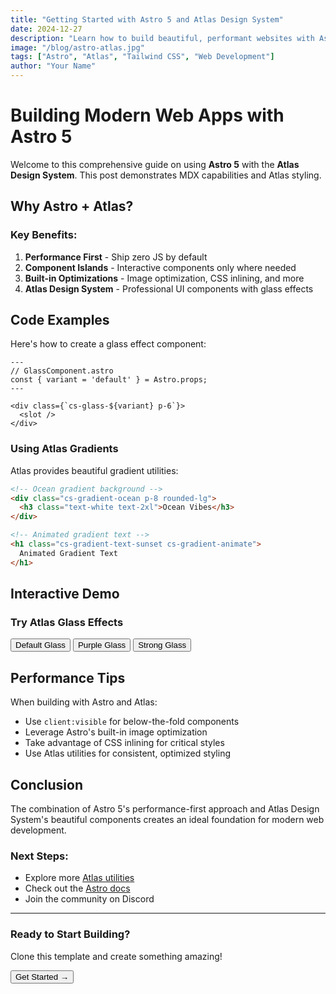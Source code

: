 ```yaml
---
title: "Getting Started with Astro 5 and Atlas Design System"
date: 2024-12-27
description: "Learn how to build beautiful, performant websites with Astro 5, Tailwind CSS v4, and the Atlas Design System"
image: "/blog/astro-atlas.jpg"
tags: ["Astro", "Atlas", "Tailwind CSS", "Web Development"]
author: "Your Name"
---
```



# Building Modern Web Apps with Astro 5

Welcome to this comprehensive guide on using **Astro 5** with the **Atlas Design System**. This post demonstrates MDX capabilities and Atlas styling.

## Why Astro + Atlas?

<div className="grid md:grid-cols-2 gap-4 my-8">
  <GlassCard title="Lightning Fast" description="Static site generation with islands architecture" />
  <GlassCard title="Beautiful UI" description="Atlas provides stunning glass effects out of the box" variant="dark" />
</div>

### Key Benefits:

1. **Performance First** - Ship zero JS by default
2. **Component Islands** - Interactive components only where needed
3. **Built-in Optimizations** - Image optimization, CSS inlining, and more
4. **Atlas Design System** - Professional UI components with glass effects

## Code Examples

Here's how to create a glass effect component:

```astro
---
// GlassComponent.astro
const { variant = 'default' } = Astro.props;
---

<div class={`cs-glass-${variant} p-6`}>
  <slot />
</div>
```

### Using Atlas Gradients

Atlas provides beautiful gradient utilities:

```html
<!-- Ocean gradient background -->
<div class="cs-gradient-ocean p-8 rounded-lg">
  <h3 class="text-white text-2xl">Ocean Vibes</h3>
</div>

<!-- Animated gradient text -->
<h1 class="cs-gradient-text-sunset cs-gradient-animate">
  Animated Gradient Text
</h1>
```

## Interactive Demo

<div className="my-8 p-6 cs-glass rounded-xl">
  <h3 className="text-2xl font-bold mb-4">Try Atlas Glass Effects</h3>
  <div className="space-y-4">
    <button className="cs-glass px-4 py-2 rounded-lg hover:scale-105 transition-transform">
      Default Glass
    </button>
    <button className="cs-glass-purple px-4 py-2 rounded-lg hover:scale-105 transition-transform text-white">
      Purple Glass
    </button>
    <button className="cs-glass-3xl px-4 py-2 rounded-lg hover:scale-105 transition-transform">
      Strong Glass
    </button>
  </div>
</div>

## Performance Tips

When building with Astro and Atlas:

- Use `client:visible` for below-the-fold components
- Leverage Astro's built-in image optimization
- Take advantage of CSS inlining for critical styles
- Use Atlas utilities for consistent, optimized styling

## Conclusion

The combination of Astro 5's performance-first approach and Atlas Design System's beautiful components creates an ideal foundation for modern web development.

### Next Steps:

- Explore more [Atlas utilities](https://github.com/casoon/atlas)
- Check out the [Astro docs](https://docs.astro.build)
- Join the community on Discord

---

<div className="mt-12 p-8 cs-gradient-sunset rounded-2xl text-white text-center">
  <h3 className="text-3xl font-bold mb-4">Ready to Start Building?</h3>
  <p className="text-xl mb-6">Clone this template and create something amazing!</p>
  <button className="cs-glass px-8 py-3 text-lg font-semibold rounded-xl hover:scale-105 transition-transform">
    Get Started →
  </button>
</div>